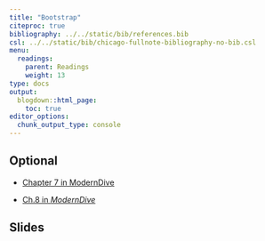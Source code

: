 ```yaml
---
title: "Bootstrap"
citeproc: true
bibliography: ../../static/bib/references.bib
csl: ../../static/bib/chicago-fullnote-bibliography-no-bib.csl
menu: 
  readings:
    parent: Readings
    weight: 13
type: docs
output:
  blogdown::html_page:
    toc: true
editor_options: 
  chunk_output_type: console
---
```



## Optional

- <i class="fa fa-external-link-square-alt" aria-hidden="true"></i> [Chapter 7 in ModernDive](https://moderndive.com/7-sampling.html)

- <i class="fas fa-book"></i> [Ch.8 in *ModernDive*](https://moderndive.com/8-confidence-intervals.html)


## Slides

<!-- ### Tuesday -->

<!-- [Class slides here](/slides/12-bootstrap.html) -->


<!-- ```{r,echo=FALSE} -->
<!-- xaringanExtra::embed_xaringan( -->
<!--    url = "/slides/12-bootstrap.html", -->
<!--    ratio = "16:9" -->
<!-- ) -->
<!-- ``` -->

